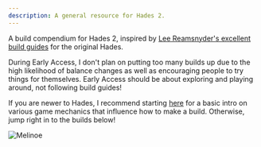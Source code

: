 ```yaml
---
description: A general resource for Hades 2.
---
```



A build compendium for Hades 2, inspired by [Lee Reamsnyder's excellent build guides](https://www.leereamsnyder.com/hades-build-guide) for the original Hades.

<Callout>
  During Early Access, I don't plan on putting too many builds up due to the high likelihood of balance changes as well as encouraging people to try things for themselves. Early Access should be about exploring and playing around, not following build guides!
</Callout>

If you are newer to Hades, I recommend starting [here](/general) for a basic intro on various game mechanics that influence how to make a build.
Otherwise, jump right in to the builds below!

<Cards>
  <Card title="Witch's Staff" href="/weapons/witchs-staff/builds" />
  <Card title="Sister Blades" href="/weapons/sister-blades/builds" />
  <Card title="Umbral Flames" href="/weapons/umbral-flames/builds" />
  <Card title="Moonstone Axe" href="/weapons/moonstone-axe/builds" />
  <Card title="Argent Skull" href="/weapons/argent-skull/builds" />
</Cards>

![Melinoe](/images/melinoe-splash.png)
